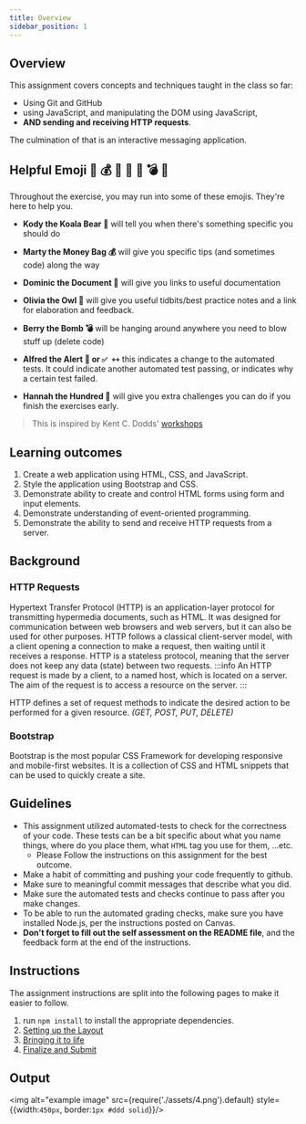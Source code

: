 ```yaml
---
title: Overview
sidebar_position: 1
---
```

## Overview
This assignment covers concepts and techniques taught in the class so far:
- Using Git and GitHub
- using JavaScript, and manipulating the DOM using JavaScript,
- **AND sending and receiving HTTP requests**.

The culmination of that is an interactive messaging application.

## Helpful Emoji 🐨 💰 💯 🦉 📜 💣 🚨
Throughout the exercise, you may run into some of these emojis. They're here to help you.
* **Kody the Koala Bear 🐨** will tell you when there's something specific you should do
* **Marty the Money Bag 💰** will give you specific tips (and sometimes code) along the way
* **Dominic the Document 📜** will give you links to useful documentation
* **Olivia the Owl 🦉** will give you useful tidbits/best practice notes and a link for elaboration and feedback.
* **Berry the Bomb 💣** will be hanging around anywhere you need to blow stuff up (delete code)
* **Alfred the Alert 🚨 or `✅ ++`** this indicates a change to the automated tests. It could indicate another automated test passing, or indicates why a certain test failed.

* **Hannah the Hundred 💯** will give you extra challenges you can do if you finish the exercises early.

> This is inspired by Kent C. Dodds' [workshops](https://github.com/kentcdodds/react-workshop-app/tree/main/example/react-fundamentals#helpful-emoji-------)

## Learning outcomes
1. Create a web application using HTML, CSS, and JavaScript.
2. Style the application using Bootstrap and CSS.
3. Demonstrate ability to create and control HTML forms using form and input elements.
4. Demonstrate understanding of event-oriented programming.
6. Demonstrate the ability to send and receive HTTP requests from a server.

## Background
### HTTP Requests
Hypertext Transfer Protocol (HTTP) is an application-layer protocol for transmitting hypermedia documents, such as HTML. It was designed for communication between web browsers and web servers, but it can also be used for other purposes. HTTP follows a classical client-server model, with a client opening a connection to make a request, then waiting until it receives a response. HTTP is a stateless protocol, meaning that the server does not keep any data (state) between two requests.
:::info
An HTTP request is made by a client, to a named host, which is located on a server. The aim of the request is to access a resource on the server.
:::

HTTP defines a set of request methods to indicate the desired action to be performed for a given resource. *(GET, POST, PUT, DELETE)*

### Bootstrap
Bootstrap is the most popular CSS Framework for developing responsive and mobile-first websites. It is a collection of CSS and HTML snippets that can be used to quickly create a site.

## Guidelines
* This assignment utilized automated-tests to check for the correctness of your code. These tests can be a bit specific about what you name things, where do you place them, what `HTML` tag you use for them, ...etc.
  * Please Follow the instructions on this assignment for the best outcome.
* Make a habit of committing and pushing your code frequently to github.
* Make sure to meaningful commit messages that describe what you did.
* Make sure the automated tests and checks continue to pass after you make changes.
* To be able to run the automated grading checks, make sure you have installed Node.js, per the instructions posted on Canvas.
* **Don't forget to fill out the self assessment on the README file**, and the feedback form at the end of the instructions.

## Instructions
The assignment instructions are split into the following pages to make it easier to follow.
1. run `npm install` to install the appropriate dependencies.
2. [Setting up the Layout](layout)
3. [Bringing it to life](javascript)
4. [Finalize and Submit](finalize)

## Output
<img alt="example image" src={require('./assets/4.png').default} style={{width:`450px`, border:`1px #ddd solid`}}/>